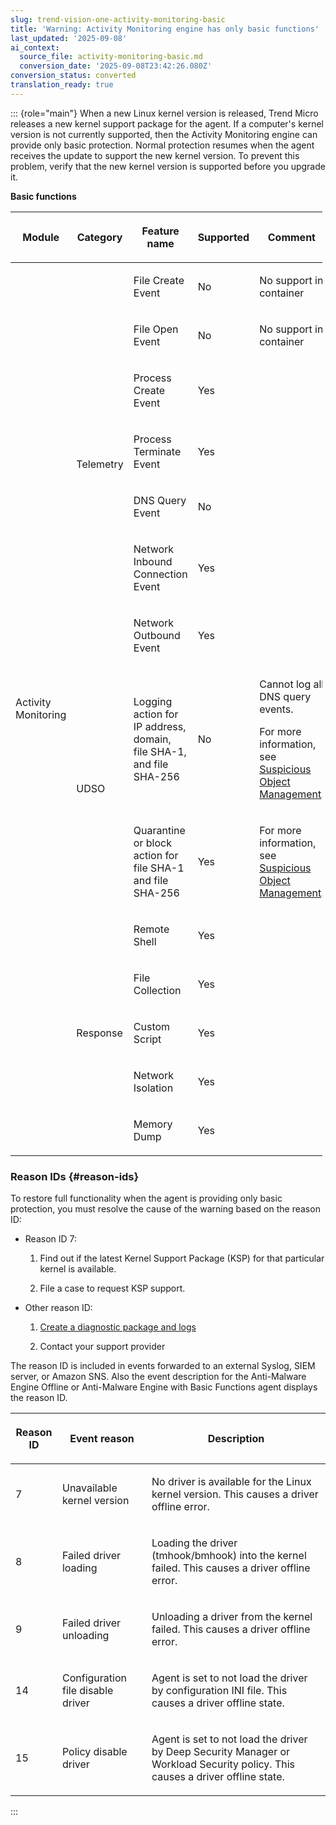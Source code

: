 ```yaml
---
slug: trend-vision-one-activity-monitoring-basic
title: 'Warning: Activity Monitoring engine has only basic functions'
last_updated: '2025-09-08'
ai_context:
  source_file: activity-monitoring-basic.md
  conversion_date: '2025-09-08T23:42:26.080Z'
conversion_status: converted
translation_ready: true
---
```


::: {role="main"}
When a new Linux kernel version is released, Trend Micro releases a new kernel support package for the agent. If a computer's kernel version is not currently supported, then the Activity Monitoring engine can provide only basic protection. Normal protection resumes when the agent receives the update to support the new kernel version. To prevent this problem, verify that the new kernel version is supported before you upgrade it.

**Basic functions**

<table style="width:99%;">
<colgroup>
<col style="width: 11%" />
<col style="width: 11%" />
<col style="width: 33%" />
<col style="width: 11%" />
<col style="width: 33%" />
</colgroup>
<thead>
<tr>
<th><p>Module</p></th>
<th><p>Category</p></th>
<th><p>Feature name</p></th>
<th><p>Supported</p></th>
<th><p>Comment</p></th>
</tr>
</thead>
<tbody>
<tr>
<td rowspan="14"><p>Activity Monitoring</p></td>
<td rowspan="7"><p>Telemetry</p></td>
<td><p>File Create Event</p></td>
<td><p>No</p></td>
<td><p>No support in container</p></td>
</tr>
<tr>
<td><p>File Open Event</p></td>
<td><p>No</p></td>
<td><p>No support in container</p></td>
</tr>
<tr>
<td><p>Process Create Event</p></td>
<td><p>Yes</p></td>
<td></td>
</tr>
<tr>
<td><p>Process Terminate Event</p></td>
<td><p>Yes</p></td>
<td></td>
</tr>
<tr>
<td><p>DNS Query Event</p></td>
<td><p>No</p></td>
<td></td>
</tr>
<tr>
<td><p>Network Inbound Connection Event</p></td>
<td><p>Yes</p></td>
<td></td>
</tr>
<tr>
<td><p>Network Outbound Event</p></td>
<td><p>Yes</p></td>
<td></td>
</tr>
<tr>
<td rowspan="2"><p>UDSO</p></td>
<td><p>Logging action for IP address, domain, file SHA-1, and file SHA-256</p></td>
<td><p>No</p></td>
<td><p>Cannot log all DNS query events.</p>
<p>For more information, see <a href="trend-vision-one-suspicious-object-management">Suspicious Object Management</a>.</p></td>
</tr>
<tr>
<td><p>Quarantine or block action for file SHA-1 and file SHA-256</p></td>
<td><p>Yes</p></td>
<td><p>For more information, see <a href="trend-vision-one-suspicious-object-management">Suspicious Object Management</a>.</p></td>
</tr>
<tr>
<td rowspan="5"><p>Response</p></td>
<td><p>Remote Shell</p></td>
<td><p>Yes</p></td>
<td></td>
</tr>
<tr>
<td><p>File Collection</p></td>
<td><p>Yes</p></td>
<td></td>
</tr>
<tr>
<td><p>Custom Script</p></td>
<td><p>Yes</p></td>
<td></td>
</tr>
<tr>
<td><p>Network Isolation</p></td>
<td><p>Yes</p></td>
<td></td>
</tr>
<tr>
<td><p>Memory Dump</p></td>
<td><p>Yes</p></td>
<td></td>
</tr>
</tbody>
</table>

### Reason IDs {#reason-ids}

To restore full functionality when the agent is providing only basic protection, you must resolve the cause of the warning based on the reason ID:

- Reason ID 7:

  1.  Find out if the latest Kernel Support Package (KSP) for that particular kernel is available.

  2.  File a case to request KSP support.

- Other reason ID:
  1.  [Create a diagnostic package and logs](create-diagnostic-package-logs.mdx)

  2.  Contact your support provider

The reason ID is included in events forwarded to an external Syslog, SIEM server, or Amazon SNS. Also the event description for the Anti-Malware Engine Offline or Anti-Malware Engine with Basic Functions agent displays the reason ID.

<table>
<colgroup>
<col style="width: 14%" />
<col style="width: 28%" />
<col style="width: 56%" />
</colgroup>
<thead>
<tr>
<th><p>Reason ID</p></th>
<th><p>Event reason</p></th>
<th><p>Description</p></th>
</tr>
</thead>
<tbody>
<tr>
<td><p>7</p></td>
<td><p>Unavailable kernel version</p></td>
<td><p>No driver is available for the Linux kernel version. This causes a driver offline error.</p></td>
</tr>
<tr>
<td><p>8</p></td>
<td><p>Failed driver loading</p></td>
<td><p>Loading the driver (tmhook/bmhook) into the kernel failed. This causes a driver offline error.</p></td>
</tr>
<tr>
<td><p>9</p></td>
<td><p>Failed driver unloading</p></td>
<td><p>Unloading a driver from the kernel failed. This causes a driver offline error.</p></td>
</tr>
<tr>
<td><p>14</p></td>
<td><p>Configuration file disable driver</p></td>
<td><p>Agent is set to not load the driver by configuration INI file. This causes a driver offline state.</p></td>
</tr>
<tr>
<td><p>15</p></td>
<td><p>Policy disable driver</p></td>
<td><p>Agent is set to not load the driver by Deep Security Manager or Workload Security policy. This causes a driver offline state.</p></td>
</tr>
</tbody>
</table>
:::
